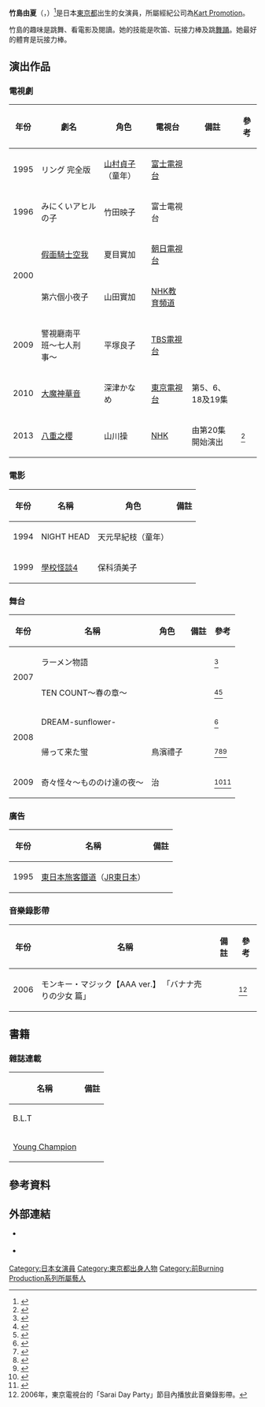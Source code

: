 {{Infobox person
| name = 竹島由夏
| image = 
| caption = 
| native_name = 竹島 由夏
| native_name_lang = ja
| birth_name = 
| birth_date = {{Birth date and age|1987|6|3}}
| birth_place = {{JPN}}[[東京都|東京都]]
| nationality = 日本人
| alias = 
| death_date =
| education = 
| occupation = 女演員
| years_active = 
| agent = Kart Promotion
| known_for = 
| home_town = 
| height = {{height|m=1.57}}
| relatives = 
| death_place = 
| spouse = 
| awards = 
| website = 
}}
'''竹島由夏'''（{{lang-ja|たけしま ゆか}}，{{bd|1987年|6月3日|catIdx=Takeshima Yuka}}）<ref>{{cite web|url=http://kart-promotion.co.jp/m/index.php?page=prof&talent_id=7|title=竹島 由夏|work=Kart Promotion|language=ja|accessdate=2016年6月15日|deadurl=yes|archiveurl=https://web.archive.org/web/20120310112057/http://www.kart-promotion.co.jp/m/index.php?page=prof&talent_id=7|archivedate=2012年3月10日}}</ref>是日本[[東京都|東京都]]出生的女演員，所屬經紀公司為[[Kart_Promotion|Kart Promotion]]。

竹島的趣味是跳舞、看電影及閱讀。她的技能是吹笛、玩接力棒及跳[[日本舞踊|舞踊]]。她最好的體育是玩接力棒。

==演出作品==
===電視劇===
{|class="wikitable"
|-
! 年份
! 劇名
! 角色
! 電視台
! 備註
! 參考
|-
| 1995 || リング 完全版 || [[山村貞子|山村貞子]]（童年） || [[富士電視台|富士電視台]] || ||
|-
| 1996 || みにくいアヒルの子 || 竹田映子 || 富士電視台 || ||
|-
|rowspan="2"| 2000 || [[假面騎士空我|假面騎士空我]] || 夏目實加 || [[朝日電視台|朝日電視台]] || ||
|-
|第六個小夜子 || 山田實加 || [[NHK教育頻道|NHK教育頻道]] || ||
|-
| 2009 || 警視廳南平班〜七人刑事〜 || 平塚良子 || [[TBS電視台|TBS電視台]] || ||
|-
| 2010 || [[大魔神華音|大魔神華音]] || 深津かなめ || [[東京電視台|東京電視台]] || 第5、6、18及19集 ||
|-
| 2013 || [[八重之櫻|八重之櫻]] || 山川操 || [[NHK|NHK]] || 由第20集開始演出 ||<ref>{{cite web|url=http://www.sanspo.com/geino/news/20130430/oth13043005010002-n1.html|title=竹島由夏「八重の桜」明治天皇の通訳役で注目！|language=ja|publisher=[[產經體育|產經體育]]|date=2013年4月30日|accessdate=2016年6月15日|archive-url=https://web.archive.org/web/20130824093743/http://www.sanspo.com/geino/news/20130430/oth13043005010002-n1.html|archive-date=2013年8月24日|dead-url=yes}}</ref>
|}

===電影===
{|class="wikitable"
|-
! 年份
! 名稱
! 角色
! 備註
|-
| 1994 || NIGHT HEAD || 天元早紀枝（童年） ||
|-
| 1999 || [[學校怪談_(電影)#「學校怪談4」（1999年）|學校怪談4]] || 保科須美子 ||
|}


===舞台===
{|class="wikitable"
|-
! 年份
! 名稱
! 角色
! 備註
! 參考
|-
|rowspan="2"| 2007 || ラーメン物語 || || ||<ref>{{cite web|url=http://stage.corich.jp/stage_detail.php?stage_id=1750|title=ラーメン物語|work=CoRich 舞台芸術情報|language=ja|accessdate=2016年6月15日|archive-date=2016年8月16日|archive-url=https://web.archive.org/web/20160816105801/http://stage.corich.jp/stage_detail.php?stage_id=1750|dead-url=no}}</ref>
|-
|TEN COUNT〜春の章〜 || || ||<ref>{{cite web|url=http://www.theaterguide.co.jp/search_result/paid/detail.php?id=7329|title=TEN COUNT〜春の章〜|work=シアターガイド情報|language=ja|accessdate=2016年6月15日|archive-url=https://web.archive.org/web/20160605125625/http://www.theaterguide.co.jp/search_result/paid/detail.php?id=7329|archive-date=2016年6月5日|dead-url=yes}}</ref><ref>{{cite web|url=http://stage.corich.jp/stage_detail.php?stage_main_id=7227|title=TEN COUNT〜秋の章〜|work=シアターガイド情報|language=ja|accessdate=2016年6月15日|archive-date=2016年8月16日|archive-url=https://web.archive.org/web/20160816100143/http://stage.corich.jp/stage_detail.php?stage_main_id=7227|dead-url=no}}</ref>
|-
|rowspan="2"| 2008 || DREAM-sunflower- || || ||<ref>{{cite web|url=http://free-es.net/works/stage/2008/sunflower.html|title=DREAM-sunflower-|work=フリー・エス舞台情報|language=ja|accessdate=2016年6月15日|archive-date=2016年3月4日|archive-url=https://web.archive.org/web/20160304120857/http://free-es.net/works/stage/2008/sunflower.html|dead-url=no}}</ref>
|-
|帰って来た蛍 || 鳥濱禮子 || ||<ref>{{cite web|url=http://www.theaterguide.co.jp/search_result/paid/detail.php?id=9303|title=帰って来た蛍|work=シアターガイド情報|language=ja|accessdate=2016年6月15日|archive-url=https://web.archive.org/web/20160605125935/http://www.theaterguide.co.jp/search_result/paid/detail.php?id=9303|archive-date=2016年6月5日|dead-url=yes}}</ref><ref>{{cite web|url=http://stage.corich.jp/stage_detail.php?stage_id=21142|title=帰って来た蛍〜神々のたそがれ〜|work=CoRich 舞台芸術情報|language=ja|accessdate=2016年6月15日|archive-date=2016年8月16日|archive-url=https://web.archive.org/web/20160816103101/http://stage.corich.jp/stage_detail.php?stage_id=21142|dead-url=no}}</ref><ref>{{cite web|url=http://stage.corich.jp/stage_detail.php?stage_id=36810|title=帰って来た蛍〜慟哭の詩〜|work=CoRich 舞台芸術情報|language=ja|accessdate=2016年6月15日|archive-date=2016年8月16日|archive-url=https://web.archive.org/web/20160816095157/http://stage.corich.jp/stage_detail.php?stage_id=36810|dead-url=no}}</ref>
|-
| 2009 || 奇々怪々〜もののけ達の夜〜 || 治 || ||<ref>{{cite web|url=http://stage.corich.jp/stage_detail.php?stage_id=17728|title=奇々怪々〜もののけ達の夜〜|work=CoRich 舞台芸術情報|language=ja|accessdate=2016年6月15日|archive-date=2016年8月16日|archive-url=https://web.archive.org/web/20160816101125/http://stage.corich.jp/stage_detail.php?stage_id=17728|dead-url=no}}</ref><ref>{{cite web|url=http://stage.corich.jp/stage_detail.php?stage_id=47565|title=奇々怪々〜老ノ坂のもののけ達〜|work=CoRich 舞台芸術情報|language=ja|accessdate=2016年6月15日|archive-date=2016年8月16日|archive-url=https://web.archive.org/web/20160816093618/http://stage.corich.jp/stage_detail.php?stage_id=47565|dead-url=no}}</ref>
|}

===廣告===
{|class="wikitable"
|-
! 年份
! 名稱
! 備註
|-
| 1995 || [[東日本旅客鐵道|東日本旅客鐵道]]（[[JR東日本|JR東日本]]） ||
|}

===音樂錄影帶===
{|class="wikitable"
|-
! 年份
! 名稱
! 備註
! 參考
|-
| 2006 || モンキー・マジック【AAA ver.】 「バナナ売りの少女 篇」 || ||<ref>2006年，東京電視台的「Sarai Day Party」節目內播放此音樂錄影帶。</ref>
|}

==書籍==
===雜誌連載===
{|class="wikitable"
|-
! 名稱
! 備註
|-
| B.L.T ||
|-
| [[Young_Champion|Young Champion]] ||
|}

==參考資料==
{{reflist}}

==外部連結==
*{{official website|http://kart-promotion.co.jp/m/index.php?page=prof&talent_id=7|官方個人資料}} {{ja icon}}
*{{official blog|http://ameblo.jp/takeshimayuka/}} {{ja icon}}

{{DEFAULTSORT:Takeshima, Yuka}}
[[Category:日本女演員|Category:日本女演員]]
[[Category:東京都出身人物|Category:東京都出身人物]]
[[Category:前Burning_Production系列所屬藝人|Category:前Burning Production系列所屬藝人]]